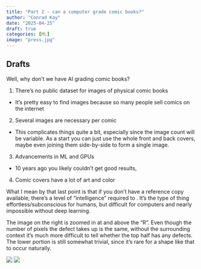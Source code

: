 ```yaml
---
title: "Part 2 - can a computer grade comic books?"
author: "Conrad Kay"
date: "2025-04-25"
draft: true
categories: [ML]
image: "press.jpg"
---
```




## Drafts

Well, why don't we have AI grading comic books?

1. There's no public dataset for images of physical comic books

- It's pretty easy to find images because so many people sell comics on the internet

2. Several images are necessary per comic

- This complicates things quite a bit, especially since the image count will be variable. As a start you can just use the whole front and back covers, maybe even joining them side-by-side to form a single image.

3. Advancements in ML and GPUs

- 10 years ago you likely couldn't get good results,

4. Comic covers have a lot of art and color

What I mean by that last point is that if you don't have a reference copy available, there's a level of "intelligence" required to . It's the type of thing effortless/subconscious for humans, but difficult for computers and nearly impossible without deep learning.

The image on the right is zoomed in at and above the "R". Even though the number of pixels the defect takes up is the same, without the surrounding context it's much more difficult to tell whether the top half has any defects. The lower portion is still somewhat trivial, since it's rare for a shape like that to occur naturally.

![](detail-context.png)
![](detail.png)
